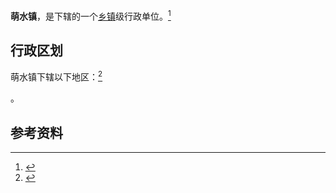 {{中国乡级行政区|37/03/06/103/000}}

'''萌水镇'''，是{{PRC admin/fullname|37/03/06/103/000|3}}下辖的一个[[乡镇|乡镇]]级行政单位。<ref>{{PRC admin/ref sgc|{{PRC admin/parent|37/03/06/103/000}}}}</ref>

== 行政区划 ==

萌水镇下辖以下地区：<ref>{{PRC admin/ref sgc|37/03/06/103/000}}</ref>

{{PRC admin/children|37/03/06/103/000}}。

== 参考资料 ==

{{reflist}}

{{行政区划小作品}}
{{PRC admin/navcat|37/03/06/103/000}}
